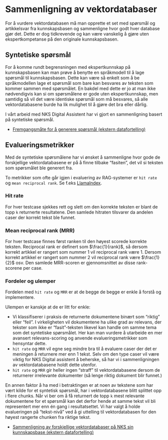 # Sammenligning av vektordatabaser {#sec-tips-testing}

For å vurdere vektordatabasen må man opprette et set med spørsmål og
artikkelsvar fra kunnskapsbasen og sammenligne hvor godt hver database gjør det.
Dette er dog tidkrevende og kan være vanskelig å gjøre uten ekspertkompetanse på
den originale kunnskapsbasen.

## Syntetiske spørsmål

For å komme rundt begrensningen med ekspertkunnskap på kunnskapsbasen kan man
prøve å benytte en språkmodell til å lage spørsmål til kunnskapsbasen. Dette kan
være så enkelt som å be språkmodellen lage et spørsmål som bare kan besvares av
teksten som kommer sammen med spørsmålet. En bakdel med dette er jo at man ikke
nødvendigvis kan si om spørsmålene er gode uten ekspertkunnskap, men samtidig så
vil det være identiske spørsmål som må besvares, så alle vektordatabasene burde
ha lik mulighet til å gjøre det bra eller dårlig.

I vårt arbeid med NKS Digital Assistent har vi gjort en sammenligning basert på
syntetiske spørsmål.

- [Fremgangsmåte for å generere spørsmål (ekstern
datafortelling)](https://data.ansatt.nav.no/story/98cec0de-b872-4713-a56f-9bdb49112345/index.html)

## Evalueringsmetrikker

Med de syntetiske spørsmålene har vi ønsket å sammenligne hvor gode de forskjellige vektordatabasene er på å finne tilbake "fasiten", det vil si teksten som spørsmålet ble generert fra. 

To metrikker som ofte går igjen i evaluering av RAG-systemer er `hit rate` og `mean reciprocal rank`. Se f.eks [LlamaIndex](https://www.llamaindex.ai/blog/boosting-rag-picking-the-best-embedding-reranker-models-42d079022e83). 

### Hit rate
For hver testcase sjekkes rett og slett om den korrekte teksten er blant de topp `k` returnerte resultatene. Den samlede hitraten tilsvarer da andelen caser der korrekt tekst ble funnet.  

### Mean reciprocal rank (MRR)
For hver testcase finnes først ranken til den høyest scorede korrekte teksten. Reciprocal rank er definert som $\frac{1}{rank}$, så dersom korrekt artikkel er rangert som nummer 1 vil reciprocal rank være 1. Dersom korrekt artikkel er rangert som nummer 2 vil reciprocal rank være $\frac{1}{2}$ osv. Den samlede MRR-scoren er gjennomsnittet av disse rank-scorene per case. 

### Fordeler og ulemper
Fordelen med `hit rate` og `MRR` er at de begge de begge er enkle å forstå og implementere. 

Ulempen er kanskje at de er litt for enkle:  

- Vi klassifiserer i praksis de returnerte dokumentene binært som "riktig" eller "feil". I virkeligheten vil dokumentene ha ulike grad av relevans, der tekster som ikke er "fasit"-teksten likevel kan handle om samme tema som det syntetiske spørsmålet. Her kan man vurdere å utarbeide en mer avansert relevans-scoring og anvende evalueringsmetrikker som hensyntar dette.   
- `hit rate` og `MRR` vil egne seg  mindre bra til å evaluere caser der det er meningen å returnere mer enn 1 tekst. Selv om den type caser vil være viktig for NKS Digital assistent å beherske, så har vi i sammenligningen av vektordatabasene holdt dette utenfor.  
- `hit rate` og `MRR` gir heller ingen "straff" til vektordatabasene dersom de returnerer irrelevante dokumenter (så lenge riktig dokument blir funnet.)  

En annen faktor å ha med i betraktingen er at noen av tekstene som har vært kilde for et syntetisk spørsmål, har i vektordatabasene blitt splittet opp i flere chunks. Når vi ber om å få returnert de topp `k` mest relevante dokumentene for et spørsmål kan det derfor hende at samme tekst vil bli representert mer enn én gang i resultatsettet. Vi har valgt å holde evalueringen på "tekst-nivå" ved å gi uttelling til vektordatabasen for den høyest rangerte chunken fra riktige tekst. 

- [Sammenligning av forskjellige vektordatabaser på NKS sin kunnskapsbase
(ekstern
datafortelling)](https://data.ansatt.nav.no/story/e17a7b82-8721-4357-ba92-4c734f68e9f5/index.html#resultater)